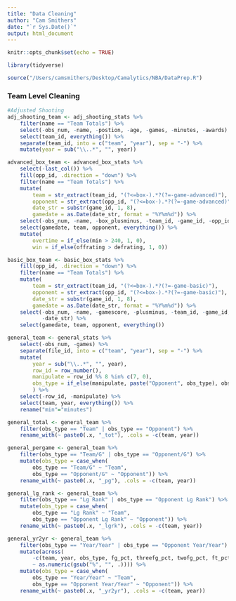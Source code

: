 ```yaml
---
title: "Data Cleaning"
author: "Cam Smithers"
date: "`r Sys.Date()`"
output: html_document
---
```


```r
knitr::opts_chunk$set(echo = TRUE)
```

```r
library(tidyverse)
```

```r
source("/Users/camsmithers/Desktop/Camalytics/NBA/DataPrep.R")
```

### Team Level Cleaning

```r
#Adjusted Shooting
adj_shooting_team <- adj_shooting_stats %>%
    filter(name == "Team Totals") %>%
    select(-obs_num, -name, -postion, -age, -games, -minutes, -awards) %>%
    select(team_id, everything()) %>%
    separate(team_id, into = c("team", "year"), sep = "-") %>%
    mutate(year = sub("\\..*", "", year))
```

```r
advanced_box_team <- advanced_box_stats %>%
    select(-last_col()) %>%
    fill(opp_id, .direction = "down") %>%
    filter(name == "Team Totals") %>%
    mutate(
        team = str_extract(team_id, "(?<=box-).*?(?=-game-advanced)"),
        opponent = str_extract(opp_id, "(?<=box-).*?(?=-game-advanced)"), 
        date_str = substr(game_id, 1, 8),
        gamedate = as.Date(date_str, format = "%Y%m%d")) %>%
    select(-obs_num, -name, -box_plusminus, -team_id, -game_id, -opp_id, -date_str) %>%
    select(gamedate, team, opponent, everything()) %>%
    mutate(
        overtime = if_else(min > 240, 1, 0),
        win = if_else(offrating > defrating, 1, 0))
```

```r
basic_box_team <- basic_box_stats %>%
    fill(opp_id, .direction = "down") %>%
    filter(name == "Team Totals") %>%
    mutate(
        team = str_extract(team_id, "(?<=box-).*?(?=-game-basic)"),
        opponent = str_extract(opp_id, "(?<=box-).*?(?=-game-basic)"), 
        date_str = substr(game_id, 1, 8),
        gamedate = as.Date(date_str, format = "%Y%m%d")) %>%
    select(-obs_num, -name, -gamescore, -plusminus, -team_id, -game_id, -opp_id, 
           -date_str) %>%
    select(gamedate, team, opponent, everything())
```

```r
general_team <- general_stats %>%
    select(-obs_num, -games) %>%
    separate(file_id, into = c("team", "year"), sep = "-") %>%
    mutate(
        year = sub("\\..*", "", year),
        row_id = row_number(),
        manipulate = row_id %% 8 %in% c(7, 0),
        obs_type = if_else(manipulate, paste("Opponent", obs_type), obs_type)
        ) %>%
    select(-row_id, -manipulate) %>%
    select(team, year, everything()) %>%
    rename("min"="minutes")

general_total <- general_team %>%
    filter(obs_type == "Team" | obs_type == "Opponent") %>%
    rename_with(~ paste0(.x, "_tot"), .cols = -c(team, year))

general_pergame <- general_team %>%
    filter(obs_type == "Team/G" | obs_type == "Opponent/G") %>%
    mutate(obs_type = case_when(
        obs_type == "Team/G" ~ "Team",
        obs_type == "Opponent/G" ~ "Opponent")) %>%
    rename_with(~ paste0(.x, "_pg"), .cols = -c(team, year))

general_lg_rank <- general_team %>%
    filter(obs_type == "Lg Rank" | obs_type == "Opponent Lg Rank") %>%
    mutate(obs_type = case_when(
        obs_type == "Lg Rank" ~ "Team",
        obs_type == "Opponent Lg Rank" ~ "Opponent")) %>%
    rename_with(~ paste0(.x, "_lgrk"), .cols = -c(team, year))

general_yr2yr <- general_team %>%
    filter(obs_type == "Year/Year" | obs_type == "Opponent Year/Year") %>%
    mutate(across(
        -c(team, year, obs_type, fg_pct, threefg_pct, twofg_pct, ft_pct),
        ~ as.numeric(gsub("%", "", .)))) %>%
    mutate(obs_type = case_when(
        obs_type == "Year/Year" ~ "Team",
        obs_type == "Opponent Year/Year" ~ "Opponent")) %>%
    rename_with(~ paste0(.x, "_yr2yr"), .cols = -c(team, year))
```
